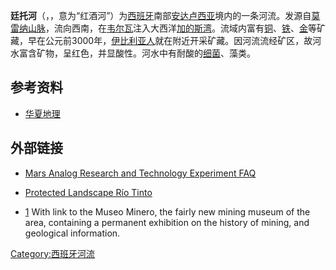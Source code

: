 {{Infobox River | river_name =廷托河
| image_name = Rio_tinto_river_CarolStoker_NASA_Ames_Research_Center.jpg
| caption = 
| origin = [[莫雷纳山脉|莫雷纳山脉]]
| mouth = [[加的斯湾|加的斯湾]]
| basin_countries = [[西班牙|西班牙]]
| length = {{convert|100|km|mi|abbr=on}}
| watershed = 
}}
'''廷托河'''（{{lang-es|Río Tinto}}，{{IPA-es|ˈri.o ˈtinto}}，意为“红酒河”）为[[西班牙|西班牙]]南部[[安达卢西亚|安达卢西亚]]境内的一条河流。发源自[[莫雷纳山脉|莫雷纳山脉]]，流向西南，在[[韦尔瓦|韦尔瓦]]注入大西洋[[加的斯湾|加的斯湾]]。流域内富有[[铜|铜]]、[[铁|铁]]、[[金|金]]等矿藏，早在公元前3000年，[[伊比利亚人|伊比利亚人]]就在附近开采矿藏。因河流流经矿区，故河水富含矿物，呈红色，并显酸性。河水中有耐酸的[[细菌|细菌]]、藻类。

==参考资料==
* [https://web.archive.org/web/20131109222820/http://www.ngmchina.com.cn/web/?action-viewnews-itemid-22648 华夏地理]

==外部链接==
* [http://www.nasa.gov/centers/ames/research/factsheets/FS-100103.1ARC.html Mars Analog Research and Technology Experiment FAQ]{{Wayback|url=http://www.nasa.gov/centers/ames/research/factsheets/FS-100103.1ARC.html |date=20110105102744 }}
*{{es}} [http://www.juntadeandalucia.es/medioambiente/servtc5/ventana/mostrarFicha.do?idEspacio=23109 Protected Landscape Río Tinto]{{Wayback|url=http://www.juntadeandalucia.es/medioambiente/servtc5/ventana/mostrarFicha.do?idEspacio=23109 |date=20110429171126 }}
*{{es}} [http://www.parquemineroderiotinto.com/]{{Wayback|url=http://www.parquemineroderiotinto.com/ |date=20110204131459 }} With link to the Museo Minero, the fairly new mining museum of the area, containing a permanent exhibition on the history of mining, and  geological information. 

[[Category:西班牙河流|Category:西班牙河流]]